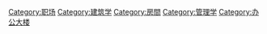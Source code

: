 {{Commonscat|Office work}}
{{Catmore}}
[[Category:职场|Category:职场]]
[[Category:建筑学|Category:建筑学]]
[[Category:房間|Category:房間]]
[[Category:管理学|Category:管理学]]
[[Category:办公大楼|Category:办公大楼]]